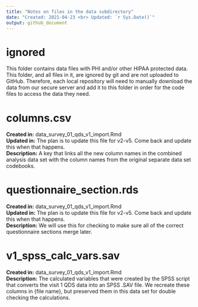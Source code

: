 ```yaml
---
title: "Notes on files in the data subdirectory"
date: "Created: 2021-04-23 <br> Updated: `r Sys.Date()`"
output: github_document
---
```


# ignored

This folder contains data files with PHI and/or other HIPAA protected data. This folder, and all files in it, are ignored by git and are not uploaded to GitHub. Therefore, each local repository will need to manually download the data from our secure server and add it to this folder in order for the code files to access the data they need.

# columns.csv

**Created in:** data_survey_01_qds_v1_import.Rmd   
**Updated in:** The plan is to update this file for v2-v5. Come back and update this when that happens.   
**Description:** A key that links all the new column names in the combined analysis data set with the column names from the original separate data set codebooks.    

# questionnaire_section.rds

**Created in:** data_survey_01_qds_v1_import.Rmd   
**Updated in:** The plan is to update this file for v2-v5. Come back and update this when that happens.   
**Description:** We will use this for checking to make sure all of the correct questionnaire sections merge later.

# v1_spss_calc_vars.sav

**Created in:** data_survey_01_qds_v1_import.Rmd   
**Description:** The calculated variables that were created by the SPSS script that converts the visit 1 QDS data into an SPSS .SAV file. We recreate these columns in {file name}, but preserved them in this data set for double checking the calculations.   